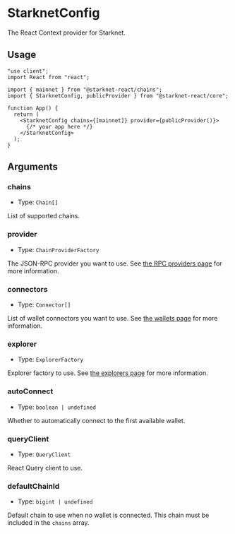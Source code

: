 # StarknetConfig

The React Context provider for Starknet.

## Usage

```tsx twoslash
"use client";
import React from "react";

import { mainnet } from "@starknet-react/chains";
import { StarknetConfig, publicProvider } from "@starknet-react/core";

function App() {
  return (
    <StarknetConfig chains={[mainnet]} provider={publicProvider()}>
      {/* your app here */}
    </StarknetConfig>
  );
}
```

## Arguments

### chains

- Type: `Chain[]`

List of supported chains.

### provider

- Type: `ChainProviderFactory`

The JSON-RPC provider you want to use. See [the RPC providers page](/docs/providers) for more information.

### connectors

- Type: `Connector[]`

List of wallet connectors you want to use. See [the wallets page](/docs/wallets) for more information.

### explorer

- Type: `ExplorerFactory`

Explorer factory to use. See [the explorers page](/docs/explorers) for more information.

### autoConnect

- Type: `boolean | undefined`

Whether to automatically connect to the first available wallet.

### queryClient

- Type: `QueryClient`

React Query client to use.

### defaultChainId

- Type: `bigint | undefined`

Default chain to use when no wallet is connected. This chain must be included in the `chains` array.
